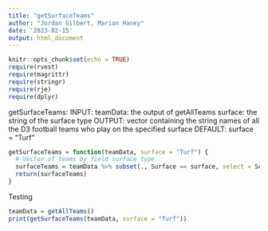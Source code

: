 ```yaml
---
title: "getSurfaceTeams"
author: "Jordan Gilbert, Marion Haney"
date: '2023-02-15'
output: html_document
---
```



```r
knitr::opts_chunk$set(echo = TRUE)
require(rvest)
require(magrittr)
require(stringr)
require(rje)
require(dplyr)
```

getSurfaceTeams:
INPUT: 
teamData: the output of getAllTeams
surface: the string of the surface type
OUTPUT: vector containing the string names of all the D3 football teams
who play on the specified surface
DEFAULT: surface = "Turf"

```r
getSurfaceTeams = function(teamData, surface = "Turf") {
  # Vector of teams by field surface type
  surfaceTeams = teamData %>% subset(., Surface == surface, select = School) %>% unlist(use.names = FALSE)
  return(surfaceTeams)
}
```

Testing
```r
teamData = getAllTeams()
print(getSurfaceTeams(teamData, surface = "Turf"))
```

